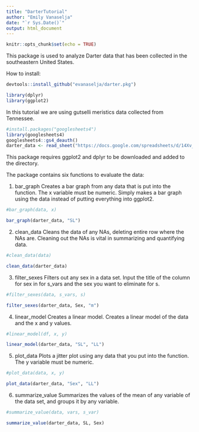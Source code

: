 ```yaml
---
title: "DarterTutorial"
author: "Emily Vanaselja"
date: "`r Sys.Date()`"
output: html_document
---
```


```r
knitr::opts_chunk$set(echo = TRUE)
```


This package is used to analyze Darter data that has been collected in the southeastern United States. 

How to install:
```r

devtools::install_github("evanaselja/darter.pkg")

library(dplyr)
library(ggplot2)
```

In this tutorial we are using gutselli meristics data collected from Tennessee. 

```r
#install.packages("googlesheets4")
library(googlesheets4)
googlesheets4::gs4_deauth()
darter_data <- read_sheet("https://docs.google.com/spreadsheets/d/14Xv_bXq3fkIV_zHmRY6dwJZF735Ba9p5YJLQ2wDR0FA/edit?usp=sharing")
```

This package requires ggplot2 and dplyr to be downloaded and added to the directory.

The package contains six functions to evaluate the data:

1. bar_graph Creates a bar graph from any data that is put into the function. The x variable must be numeric. Simply makes a bar graph using the data instead of putting everything into ggplot2.

```r

#bar_graph(data, x)

bar_graph(darter_data, "SL")

```

2. clean_data Cleans the data of any NAs, deleting entire row where the NAs are. Cleaning out the NAs is vital in summarizing and quantifying data. 

```r

#clean_data(data)

clean_data(darter_data)

```

3. filter_sexes Filters out any sex in a data set. Input the title of the column for sex in for s_vars and the sex you want to eliminate for s.

```r

#filter_sexes(data, s_vars, s)

filter_sexes(darter_data, Sex, "m")

```

4. linear_model Creates a linear model. Creates a linear model of the data and the x and y values.

```r

#linear_model(df, x, y)

linear_model(darter_data, "SL", "LL")

```

5. plot_data Plots a jitter plot using any data that you put into the function. The y variable must be numeric.

```r

#plot_data(data, x, y)

plot_data(darter_data, "Sex", "LL")

```

6. summarize_value Summarizes the values of the mean of any variable of the data set, and groups it by any variable.

```r

#summarize_value(data, vars, s_var)

summarize_value(darter_data, SL, Sex)

```
